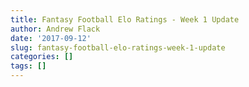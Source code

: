 ```yaml
---
title: Fantasy Football Elo Ratings - Week 1 Update
author: Andrew Flack
date: '2017-09-12'
slug: fantasy-football-elo-ratings-week-1-update
categories: []
tags: []
---
```



